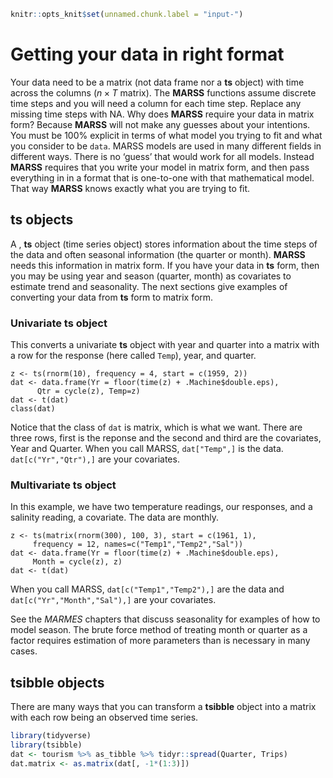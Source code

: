 ```r
knitr::opts_knit$set(unnamed.chunk.label = "input-")
```

# Getting your data in right format

Your data need to be a matrix (not data frame nor a **ts** object) with time across the columns ($n \times T$ matrix).  The **MARSS** functions assume discrete time steps and you will need a column for each time step.  Replace any missing time steps with NA. Why does **MARSS** require your data in matrix form? Because **MARSS** will not make any guesses about your intentions. You must be 100\% explicit in terms of what model you trying to fit and what you consider to be `data`. MARSS models are used in many different fields in different ways. There is no 'guess' that would work for all models. Instead **MARSS** requires that you write your model in matrix form, and then pass everything in in a format that is one-to-one with that mathematical model. That way **MARSS** knows exactly what you are trying to fit.

## **ts** objects

A \,\textbf{R} **ts** object (time series object) stores information about the time steps of the data and often seasonal information (the quarter or month).  **MARSS** needs this information in matrix form.  If you have your data in **ts** form, then you may be using year and season (quarter, month) as covariates to estimate trend and seasonality.  The next sections give examples of converting your data from **ts** form to matrix form.

### Univariate **ts** object

This converts a univariate **ts** object with year and quarter into a matrix with a row for the response (here called `Temp`), year, and quarter.  

```
z <- ts(rnorm(10), frequency = 4, start = c(1959, 2))
dat <- data.frame(Yr = floor(time(z) + .Machine$double.eps), 
      Qtr = cycle(z), Temp=z)
dat <- t(dat)
class(dat)
```
Notice that the class of `dat` is matrix, which is what we want. There are three rows, first is the reponse and the second and third are the covariates, Year and Quarter.  When you call MARSS, `dat["Temp",]` is the data. `dat[c("Yr","Qtr"),]` are your covariates.  

### Multivariate **ts** object

In this example, we have two temperature readings, our responses, and a salinity reading, a covariate. The data are monthly.

```
z <- ts(matrix(rnorm(300), 100, 3), start = c(1961, 1),
     frequency = 12, names=c("Temp1","Temp2","Sal"))
dat <- data.frame(Yr = floor(time(z) + .Machine$double.eps), 
     Month = cycle(z), z)
dat <- t(dat)
```

When you call MARSS, `dat[c("Temp1","Temp2"),]` are the data and `dat[c("Yr","Month","Sal"),]` are your covariates.  

See the *MARMES* chapters that discuss seasonality for examples of how to model season.  The brute force method of treating month or quarter as a factor requires estimation of more parameters than is necessary in many cases.

## **tsibble** objects

There are many ways that you can transform a **tsibble** object into a matrix with each row being an observed time series.

```r
library(tidyverse)
library(tsibble)
dat <- tourism %>% as_tibble %>% tidyr::spread(Quarter, Trips)
dat.matrix <- as.matrix(dat[, -1*(1:3)])
```
